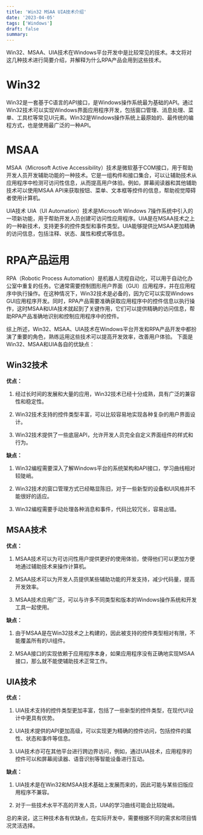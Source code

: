 ```yaml
---
title: 'Win32 MSAA UIA技术介绍'
date: '2023-04-05'
tags: ['Windows']
draft: false
summary: 
---
```


Win32、MSAA、UIA技术在Windows平台开发中是比较常见的技术。本文将对这几种技术进行简要介绍，并解释为什么RPA产品会用到这些技术。

# Win32
Win32是一套基于C语言的API接口，是Windows操作系统最为基础的API。通过Win32技术可以实现Windows界面应用程序开发，包括窗口管理、消息处理、菜单、工具栏等常见UI元素。Win32是Windows操作系统上最原始的、最传统的编程方式，也是使用最广泛的一种API。

# MSAA
MSAA（Microsoft Active Accessibility）技术是微软基于COM接口，用于帮助开发人员开发辅助功能的一种技术。它是一组构件和接口集合，可以让辅助技术从应用程序中检测可访问性信息，从而提高用户体验。例如，屏幕阅读器和其他辅助技术可以使用MSAA API来获取按钮、菜单、文本框等控件的信息，帮助视觉障碍者使用计算机。

UIA技术
UIA（UI Automation）技术是Microsoft Windows 7操作系统中引入的一项新功能，用于帮助开发人员创建可访问性应用程序。UIA是在MSAA技术之上的一种新技术，支持更多的控件类型和事件类型。UIA能够提供比MSAA更加精确的访问信息，包括注释、状态、属性和模式等信息。

# RPA产品运用
RPA（Robotic Process Automation）是机器人流程自动化，可以用于自动化办公室中重复的任务。它通常需要控制图形用户界面（GUI）应用程序，并在应用程序中执行操作。在这种情况下，Win32技术是必备的，因为它可以实现Windows GUI应用程序开发。同时，RPA产品需要准确获取应用程序中的控件信息以执行操作，这时MSAA和UIA技术就起到了关键作用，它们可以提供精确的访问信息，帮助RPA产品准确地识别和控制应用程序中的控件。

综上所述，Win32、MSAA、UIA技术在Windows平台开发和RPA产品开发中都扮演了重要的角色，熟练运用这些技术可以提高开发效率，改善用户体验。
下面是Win32、MSAA和UIA各自的优缺点：

## Win32技术

**优点：**

1. 经过长时间的发展和大量的应用，Win32技术已经十分成熟，具有广泛的兼容性和稳定性。

2. Win32技术支持的控件类型丰富，可以比较容易地实现各种复杂的用户界面设计。

3. Win32技术提供了一些底层API，允许开发人员完全自定义界面组件的样式和行为。

**缺点：**

1. Win32编程需要深入了解Windows平台的系统架构和API接口，学习曲线相对较陡峭。

2. Win32技术的窗口管理方式已经略显陈旧，对于一些新型的设备和UI风格并不能很好的适应。

3. Win32编程需要手动处理各种消息和事件，代码比较冗长，容易出错。

## MSAA技术

**优点：**

1. MSAA技术可以为可访问性用户提供更好的使用体验，使得他们可以更加方便地通过辅助技术来操作计算机。

2. MSAA技术可以为开发人员提供某些辅助功能的开发支持，减少代码量，提高开发效率。

3. MSAA技术应用广泛，可以与许多不同类型和版本的Windows操作系统和开发工具一起使用。

**缺点：**

1. 由于MSAA是在Win32技术之上构建的，因此被支持的控件类型相对有限，不能覆盖所有的UI组件。

2. MSAA接口的实现依赖于应用程序本身，如果应用程序没有正确地实现MSAA接口，那么就不能使辅助技术正常工作。

## UIA技术

**优点：**

1. UIA技术支持的控件类型更加丰富，包括了一些新型的控件类型，在现代UI设计中更具有优势。

2. UIA技术提供的API更加高级，可以实现更为精确的控件访问，包括控件的属性、状态和事件等信息。

3. UIA技术亦可在其他平台进行跨边界访问，例如，通过UIA技术，应用程序的控件可以和屏幕阅读器、语音识别等智能设备进行互动。

**缺点：**

1. UIA技术是在Win32和MSAA技术基础上发展而来的，因此可能与某些旧版应用程序不兼容。

2. 对于一些技术水平不高的开发人员，UIA的学习曲线可能会比较陡峭。

总的来说，这三种技术各有优缺点，在实际开发中，需要根据不同的需求和项目情况灵活选择。